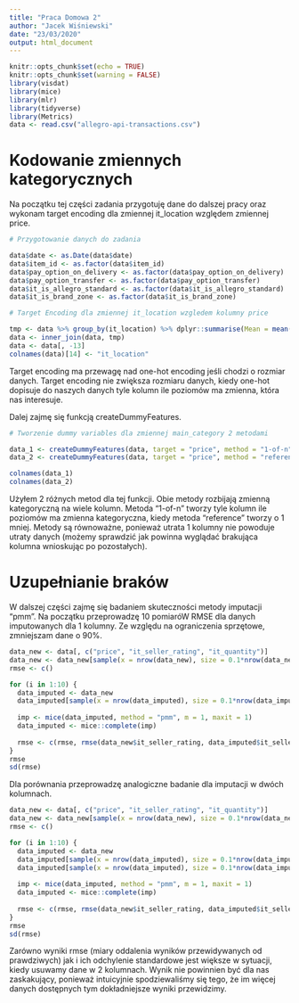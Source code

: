 ```yaml
---
title: "Praca Domowa 2"
author: "Jacek Wiśniewski"
date: "23/03/2020"
output: html_document
---
```


```r
knitr::opts_chunk$set(echo = TRUE)
knitr::opts_chunk$set(warning = FALSE)
library(visdat)
library(mice)
library(mlr)
library(tidyverse)
library(Metrics)
data <- read.csv("allegro-api-transactions.csv")
```

# Kodowanie zmiennych kategorycznych

Na początku tej części zadania przygotuję dane do dalszej pracy oraz wykonam target encoding dla zmiennej it_location względem zmiennej price.

``` r

# Przygotowanie danych do zadania

data$date <- as.Date(data$date)
data$item_id <- as.factor(data$item_id)
data$pay_option_on_delivery <- as.factor(data$pay_option_on_delivery)
data$pay_option_transfer <- as.factor(data$pay_option_transfer)
data$it_is_allegro_standard <- as.factor(data$it_is_allegro_standard)
data$it_is_brand_zone <- as.factor(data$it_is_brand_zone)

# Target Encoding dla zmiennej it_location wzgledem kolumny price

tmp <- data %>% group_by(it_location) %>% dplyr::summarise(Mean = mean(price))
data <- inner_join(data, tmp)
data <- data[, -13]
colnames(data)[14] <- "it_location"
```

Target encoding ma przewagę nad one-hot encoding jeśli chodzi o rozmiar danych. Target encoding nie zwiększa rozmiaru danych, kiedy one-hot dopisuje do naszych danych tyle kolumn ile poziomów ma zmienna, która nas interesuje.

Dalej zajmę się funkcją createDummyFeatures.

``` r
# Tworzenie dummy variables dla zmiennej main_category 2 metodami

data_1 <- createDummyFeatures(data, target = "price", method = "1-of-n", cols = "main_category")
data_2 <- createDummyFeatures(data, target = "price", method = "reference", cols = "main_category")

colnames(data_1)
colnames(data_2)
```

Użyłem 2 różnych metod dla tej funkcji. Obie metody rozbijają zmienną kategoryczną na wiele kolumn. Metoda "1-of-n" tworzy tyle kolumn ile poziomów ma zmienna kategoryczna, kiedy metoda "reference" tworzy o 1 mniej. Metody są równoważne, ponieważ utrata 1 kolumny nie powoduje utraty danych (możemy sprawdzić jak powinna wyglądać brakująca kolumna wnioskując po pozostałych).

# Uzupełnianie braków

W dalszej części zajmę się badaniem skuteczności metody imputacji "pmm". Na początku przeprowadzę 10 pomiaróW RMSE dla danych imputowanych dla 1 kolumny. Ze względu na ograniczenia sprzętowe, zmniejszam dane o 90%.

``` r
data_new <- data[, c("price", "it_seller_rating", "it_quantity")]
data_new <- data_new[sample(x = nrow(data_new), size = 0.1*nrow(data_new)),]
rmse <- c()

for (i in 1:10) {
  data_imputed <- data_new
  data_imputed[sample(x = nrow(data_imputed), size = 0.1*nrow(data_imputed)), "it_seller_rating"] <- NA
  
  imp <- mice(data_imputed, method = "pmm", m = 1, maxit = 1)
  data_imputed <- mice::complete(imp)
  
  rmse <- c(rmse, rmse(data_new$it_seller_rating, data_imputed$it_seller_rating))
}
rmse
sd(rmse)
```

Dla porównania przeprowadzę analogiczne badanie dla imputacji w dwóch kolumnach.

``` r
data_new <- data[, c("price", "it_seller_rating", "it_quantity")]
data_new <- data_new[sample(x = nrow(data_new), size = 0.1*nrow(data_new)),]
rmse <- c()

for (i in 1:10) {
  data_imputed <- data_new
  data_imputed[sample(x = nrow(data_imputed), size = 0.1*nrow(data_imputed)), "it_seller_rating"] <- NA
  data_imputed[sample(x = nrow(data_imputed), size = 0.1*nrow(data_imputed)), "it_quantity"] <- NA
  
  imp <- mice(data_imputed, method = "pmm", m = 1, maxit = 1)
  data_imputed <- mice::complete(imp)
  
  rmse <- c(rmse, rmse(data_new$it_seller_rating, data_imputed$it_seller_rating))
}
rmse
sd(rmse)
```

Zarówno wyniki rmse (miary oddalenia wyników przewidywanych od prawdziwych) jak i ich odchylenie standardowe jest większe w sytuacji, kiedy usuwamy dane w 2 kolumnach. Wynik nie powinnien być dla nas zaskakujący, ponieważ intuicyjnie spodziewaliśmy się tego, że im więcej danych dostępnych tym dokładniejsze wyniki przewidzimy.